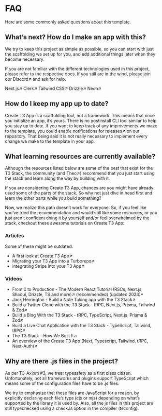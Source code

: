 # FAQ

Here are some commonly asked questions about this template.

## What’s next? How do I make an app with this?

We try to keep this project as simple as possible, so you can start with just the scaffolding we set up for you, and add additional things later when they become necessary.

If you are not familiar with the different technologies used in this project, please refer to the respective docs. If you still are in the wind, please join our Discord↗ and ask for help.

Next.js↗
Clerk↗
Tailwind CSS↗
Drizzle↗
Neon↗

## How do I keep my app up to date?

Create T3 App is a scaffolding tool, not a framework. This means that once you initialize an app, it’s yours. There is no postinstall CLI tool similar to help you stay up to date. If you want to keep track of any improvements we make to the template, you could enable notifications for releases↗ on our repository. That being said it is not really necessary to implement every change we make to the template in your app.

## What learning resources are currently available?

Although the resources listed below are some of the best that exist for the T3 Stack, the community (and Theo↗) recommend that you just start using the stack and learn along the way by building with it.

If you are considering Create T3 App, chances are you might have already used some of the parts of the stack. So why not just dive in head first and learn the other parts while you build something?

Now, we realize this path doesn’t work for everyone. So, if you feel like you’ve tried the recommendation and would still like some resources, or you just aren’t confident doing it by yourself and/or feel overwhelmed by the stack, checkout these awesome tutorials on Create T3 App:

### Articles

Some of these might be outdated.

- A first look at Create T3 App↗
- Migrating your T3 App into a Turborepo↗
- Integrating Stripe into your T3 App↗

### Videos

- From 0 to Production - The Modern React Tutorial (RSCs, Next.js, Shadui, Drizzle, TS and more)↗ (recommended) (updated 2024)*
- Jack Herrington - Build a Note Taking app with the T3 Stack↗
- Build a Twitter Clone with the T3 Stack - tRPC, Next.js, Prisma, Tailwind & Zod↗
- Build a Blog With the T3 Stack - tRPC, TypeScript, Next.js, Prisma & Zod↗
- Build a Live Chat Application with the T3 Stack - TypeScript, Tailwind, tRPC↗
- The T3 Stack - How We Built It↗
- An overview of the Create T3 App (Next, Typescript, Tailwind, tRPC, Next-Auth)↗

## Why are there .js files in the project?

As per T3-Axiom #3, we treat typesafety as a first class citizen. Unfortunately, not all frameworks and plugins support TypeScript which means some of the configuration files have to be .js files.

We try to emphasize that these files are JavaScript for a reason, by explicitly declaring each file’s type (cjs or mjs) depending on what’s supported by the library it is used by. Also, all the js files in this project are still typechecked using a checkJs option in the compiler (tsconfig).